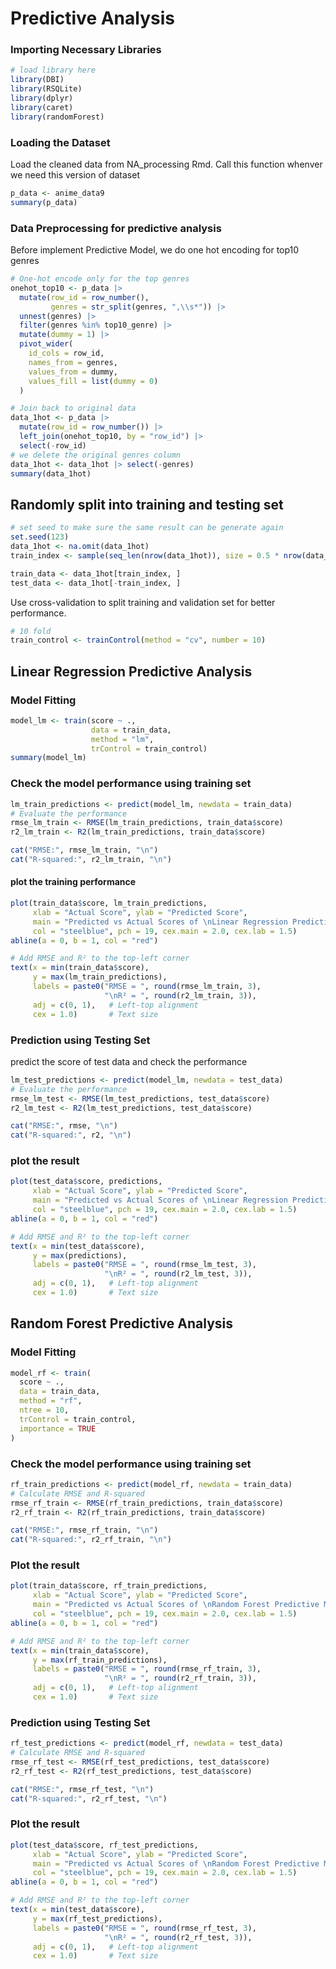 # Predictive Analysis

### Importing Necessary Libraries

```r
# load library here
library(DBI)
library(RSQLite)
library(dplyr)
library(caret)
library(randomForest)
```

### **Loading the Dataset**

Load the cleaned data from NA_processing Rmd. Call this function whenver we need this version of dataset

```r
p_data <- anime_data9
summary(p_data)
```

### Data Preprocessing for predictive analysis
Before implement Predictive Model, we do one hot encoding for top10 genres

```r
# One-hot encode only for the top genres
onehot_top10 <- p_data |>
  mutate(row_id = row_number(),
         genres = str_split(genres, ",\\s*")) |>
  unnest(genres) |>
  filter(genres %in% top10_genre) |>
  mutate(dummy = 1) |>
  pivot_wider(
    id_cols = row_id,
    names_from = genres,
    values_from = dummy,
    values_fill = list(dummy = 0)
  )

# Join back to original data
data_1hot <- p_data |>
  mutate(row_id = row_number()) |>
  left_join(onehot_top10, by = "row_id") |>
  select(-row_id)
# we delete the original genres column
data_1hot <- data_1hot |> select(-genres)
summary(data_1hot)
```
## Randomly split into training and testing set
```r
# set seed to make sure the same result can be generate again
set.seed(123)
data_1hot <- na.omit(data_1hot)
train_index <- sample(seq_len(nrow(data_1hot)), size = 0.5 * nrow(data_1hot))

train_data <- data_1hot[train_index, ]
test_data <- data_1hot[-train_index, ]

```

Use cross-validation to split training and validation set for better performance.

```r
# 10 fold
train_control <- trainControl(method = "cv", number = 10)
```

## Linear Regression Predictive Analysis
### Model Fitting

```r
model_lm <- train(score ~ .,
                  data = train_data,
                  method = "lm",
                  trControl = train_control)  
summary(model_lm)
```

### Check the model performance using training set
```r
lm_train_predictions <- predict(model_lm, newdata = train_data)
# Evaluate the performance
rmse_lm_train <- RMSE(lm_train_predictions, train_data$score)
r2_lm_train <- R2(lm_train_predictions, train_data$score)

cat("RMSE:", rmse_lm_train, "\n")
cat("R-squared:", r2_lm_train, "\n")

```
#### plot the training performance
```r
plot(train_data$score, lm_train_predictions,
     xlab = "Actual Score", ylab = "Predicted Score",
     main = "Predicted vs Actual Scores of \nLinear Regression Predictive Model (Train)",
     col = "steelblue", pch = 19, cex.main = 2.0, cex.lab = 1.5)
abline(a = 0, b = 1, col = "red")

# Add RMSE and R² to the top-left corner
text(x = min(train_data$score), 
     y = max(lm_train_predictions), 
     labels = paste0("RMSE = ", round(rmse_lm_train, 3), 
                     "\nR² = ", round(r2_lm_train, 3)),
     adj = c(0, 1),   # Left-top alignment
     cex = 1.0)       # Text size
```

### Prediction using Testing Set
predict the score of test data and check the performance
```r

lm_test_predictions <- predict(model_lm, newdata = test_data)
# Evaluate the performance
rmse_lm_test <- RMSE(lm_test_predictions, test_data$score)
r2_lm_test <- R2(lm_test_predictions, test_data$score)

cat("RMSE:", rmse, "\n")
cat("R-squared:", r2, "\n")
```
### plot the result
```r
plot(test_data$score, predictions,
     xlab = "Actual Score", ylab = "Predicted Score",
     main = "Predicted vs Actual Scores of \nLinear Regression Predictive Model",
     col = "steelblue", pch = 19, cex.main = 2.0, cex.lab = 1.5)
abline(a = 0, b = 1, col = "red")

# Add RMSE and R² to the top-left corner
text(x = min(test_data$score), 
     y = max(predictions), 
     labels = paste0("RMSE = ", round(rmse_lm_test, 3), 
                     "\nR² = ", round(r2_lm_test, 3)),
     adj = c(0, 1),   # Left-top alignment
     cex = 1.0)       # Text size

```


## Random Forest Predictive Analysis
### Model Fitting
```r
model_rf <- train(
  score ~ ., 
  data = train_data,
  method = "rf",
  ntree = 10,
  trControl = train_control,
  importance = TRUE
)
```
### Check the model performance using training set
```r
rf_train_predictions <- predict(model_rf, newdata = train_data)
# Calculate RMSE and R-squared
rmse_rf_train <- RMSE(rf_train_predictions, train_data$score)
r2_rf_train <- R2(rf_train_predictions, train_data$score)

cat("RMSE:", rmse_rf_train, "\n")
cat("R-squared:", r2_rf_train, "\n")

```
### Plot the result
```r
plot(train_data$score, rf_train_predictions,
     xlab = "Actual Score", ylab = "Predicted Score",
     main = "Predicted vs Actual Scores of \nRandom Forest Predictive Model(Train)",
     col = "steelblue", pch = 19, cex.main = 2.0, cex.lab = 1.5)
abline(a = 0, b = 1, col = "red")

# Add RMSE and R² to the top-left corner
text(x = min(train_data$score), 
     y = max(rf_train_predictions), 
     labels = paste0("RMSE = ", round(rmse_rf_train, 3), 
                     "\nR² = ", round(r2_rf_train, 3)),
     adj = c(0, 1),   # Left-top alignment
     cex = 1.0)       # Text size
```



### Prediction using Testing Set
```r
rf_test_predictions <- predict(model_rf, newdata = test_data)
# Calculate RMSE and R-squared
rmse_rf_test <- RMSE(rf_test_predictions, test_data$score)
r2_rf_test <- R2(rf_test_predictions, test_data$score)

cat("RMSE:", rmse_rf_test, "\n")
cat("R-squared:", r2_rf_test, "\n")

```
### Plot the result
```r
plot(test_data$score, rf_test_predictions,
     xlab = "Actual Score", ylab = "Predicted Score",
     main = "Predicted vs Actual Scores of \nRandom Forest Predictive Model",
     col = "steelblue", pch = 19, cex.main = 2.0, cex.lab = 1.5)
abline(a = 0, b = 1, col = "red")

# Add RMSE and R² to the top-left corner
text(x = min(test_data$score), 
     y = max(rf_test_predictions), 
     labels = paste0("RMSE = ", round(rmse_rf_test, 3), 
                     "\nR² = ", round(r2_rf_test, 3)),
     adj = c(0, 1),   # Left-top alignment
     cex = 1.0)       # Text size

```

